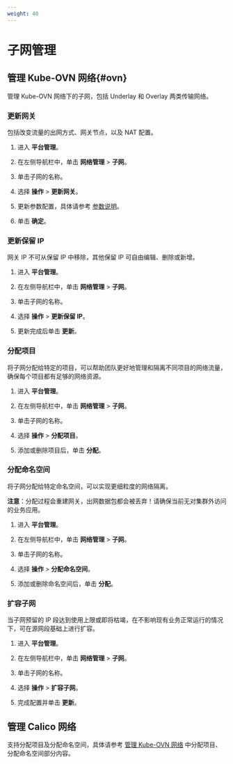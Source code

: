```yaml
---
weight: 40
---
```


# 子网管理


## 管理 Kube-OVN 网络\{#ovn}

管理 Kube-OVN 网络下的子网，包括 Underlay 和 Overlay 两类传输网络。

### 更新网关

包括改变流量的出网方式、网关节点，以及 NAT 配置。

1. 进入 **平台管理**。

1. 在左侧导航栏中，单击 **网络管理** > **子网**。
    
2. 单击子网的名称。

3. 选择 **操作** > **更新网关**。

4. 更新参数配置，具体请参考 [参数说明](./subnet_kubeovn_overlay.mdx)。
    
1. 单击 **确定**。

### 更新保留 IP

网关 IP 不可从保留 IP 中移除，其他保留 IP 可自由编辑、删除或新增。

1. 进入 **平台管理**。

1. 在左侧导航栏中，单击 **网络管理** > **子网**。
    
2. 单击子网的名称。

3. 选择 **操作** > **更新保留 IP**。

4. 更新完成后单击 **更新**。

### 分配项目

将子网分配给特定的项目，可以帮助团队更好地管理和隔离不同项目的网络流量，确保每个项目都有足够的网络资源。

1. 进入 **平台管理**。

1. 在左侧导航栏中，单击 **网络管理** > **子网**。
    
2. 单击子网的名称。

3. 选择 **操作** > **分配项目**。

4. 添加或删除项目后，单击 **分配**。


### 分配命名空间

将子网分配给特定命名空间，可以实现更细粒度的网络隔离。

**注意**：分配过程会重建网关，出网数据包都会被丢弃！请确保当前无对集群外访问的业务应用。

1. 进入 **平台管理**。

1. 在左侧导航栏中，单击 **网络管理** > **子网**。
    
2. 单击子网的名称。

3. 选择 **操作** > **分配命名空间**。

4. 添加或删除命名空间后，单击 **分配**。


### 扩容子网

当子网预留的 IP 段达到使用上限或即将枯竭，在不影响现有业务正常运行的情况下，可在源网段基础上进行扩容。

1. 进入 **平台管理**。
1. 在左侧导航栏中，单击 **网络管理** > **子网**。
    
2. 单击子网的名称。

3. 选择 **操作** > **扩容子网**。
4. 完成配置并单击 **更新**。


## 管理 Calico 网络

支持分配项目及分配命名空间，具体请参考 [管理 Kube-OVN 网络](#ovn) 中分配项目、分配命名空间部分内容。



